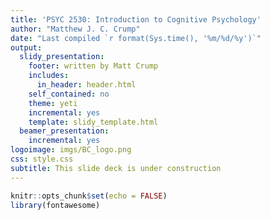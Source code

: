 ```yaml
---
title: 'PSYC 2530: Introduction to Cognitive Psychology'
author: "Matthew J. C. Crump"
date: "Last compiled `r format(Sys.time(), '%m/%d/%y')`"
output:
  slidy_presentation:
    footer: written by Matt Crump
    includes:
      in_header: header.html
    self_contained: no
    theme: yeti
    incremental: yes
    template: slidy_template.html
  beamer_presentation:
    incremental: yes
logoimage: imgs/BC_logo.png
css: style.css
subtitle: This slide deck is under construction
---
```


```r
knitr::opts_chunk$set(echo = FALSE)
library(fontawesome)
```



